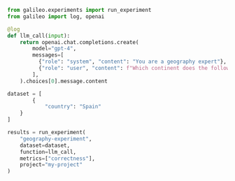 ```python Python
from galileo.experiments import run_experiment
from galileo import log, openai

@log
def llm_call(input):
	return openai.chat.completions.create(
        model="gpt-4",
        messages=[
          {"role": "system", "content": "You are a geography expert"},
          {"role": "user", "content": f"Which continent does the following country belong to: {input["country"]}"}
        ],
    ).choices[0].message.content

dataset = [
        {
            "country": "Spain"
	}
]

results = run_experiment(
	"geography-experiment",
	dataset=dataset,
	function=llm_call,
	metrics=["correctness"],
	project="my-project"
) 
``` 
